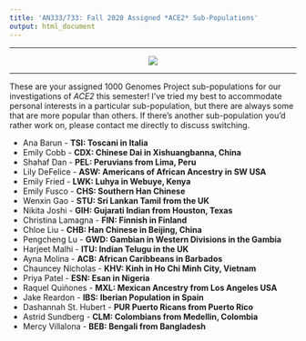 ```yaml
---
title: 'AN333/733: Fall 2020 Assigned *ACE2* Sub-Populations'
output: html_document
---
```


***
<center><p><img src="http://3.bp.blogspot.com/-RhRP4oF0zY8/VhE9HtdOM6I/AAAAAAAAYjg/KUllTWJyVKo/s1600/tmp.jpg"></p></center>

***

These are your assigned 1000 Genomes Project sub-populations for our investigations of *ACE2* this semester! I've tried my best to accommodate personal interests in a particular sub-population, but there are always some that are more popular than others. If there's another sub-population you'd rather work on, please contact me directly to discuss switching.

<ul>
<li>Ana Barun - **TSI:	Toscani in Italia**
<li>Emily Cobb - **CDX:	Chinese Dai in Xishuangbanna, China**
<li>Shahaf Dan - **PEL:	Peruvians from Lima, Peru**
<li>Lily DeFelice - **ASW: Americans of African Ancestry in SW USA**
<li>Emily Fried - **LWK:	Luhya in Webuye, Kenya**
<li>Emily Fusco - **CHS:	Southern Han Chinese**
<li>Wenxin Gao - **STU:	Sri Lankan Tamil from the UK**
<li>Nikita Joshi - **GIH:	Gujarati Indian from Houston, Texas**
<li>Christina Lamagna - **FIN: Finnish in Finland**
<li>Chloe Liu - **CHB:	Han Chinese in Beijing, China**
<li>Pengcheng Lu - **GWD:	Gambian in Western Divisions in the Gambia**
<li>Harjeet Malhi - **ITU: Indian Telugu in the UK**
<li>Ayna Molina - **ACB: African Caribbeans in Barbados**
<li>Chauncey Nicholas - **KHV:	Kinh in Ho Chi Minh City, Vietnam**
<li>Priya Patel - **ESN:	Esan in Nigeria**
<li>Raquel Quiñones - **MXL:	Mexican Ancestry from Los Angeles USA**
<li>Jake Reardon - **IBS:	Iberian Population in Spain**
<li>Dashannah St. Hubert - **PUR	Puerto Ricans from Puerto Rico**
<li>Astrid Sundberg - **CLM:	Colombians from Medellin, Colombia**
<li>Mercy Villalona - **BEB:	Bengali from Bangladesh**
</ul>